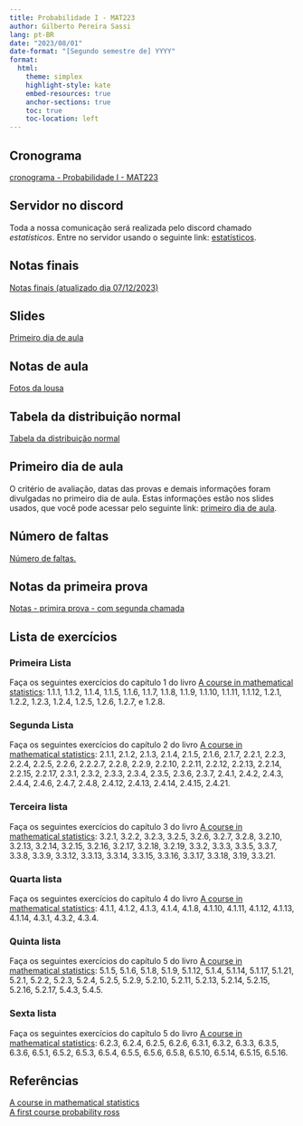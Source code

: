 ```yaml
---
title: Probabilidade I - MAT223
author: Gilberto Pereira Sassi
lang: pt-BR
date: "2023/08/01"
date-format: "[Segundo semestre de] YYYY"
format:
  html:
    theme: simplex
    highlight-style: kate
    embed-resources: true
    anchor-sections: true
    toc: true
    toc-location: left
---
```


## Cronograma

[cronograma - Probabilidade I - MAT223](cronograma-mat223.xlsx)

## Servidor no discord

Toda a nossa comunicação será realizada pelo discord chamado _estatísticos_. Entre no servidor usando o seguinte link: [estatísticos](https://discord.gg/48u3s5JcrA).

## Notas finais

[Notas finais (atualizado dia 07/12/2023)](https://docs.google.com/spreadsheets/d/1jMHeuncPMrZwcOZdxoY_wjMOApaSkOSagL8_5JUVTY8/edit?usp=sharing){target="_blank"}

## Slides

[Primeiro dia de aula](primeiro-dia-mat223.pdf){target="_blank"}

## Notas de aula

[Fotos da lousa](https://docs.google.com/spreadsheets/d/146dsZ61IvzoK0DA49oCjxaLJdk_LYLEH1qNrrBOo_-w/edit?usp=sharing){target="_blank"}

## Tabela da distribuição normal

[Tabela da distribuição normal](tabela-z.pdf)

## Primeiro dia de aula

O critério de avaliação, datas das provas e demais informações foram divulgadas no primeiro dia de aula. Estas informações estão nos slides usados, que você pode acessar pelo seguinte link: [primeiro dia de aula](primeiro-dia-mat223.pdf){target="_blank"}.

## Número de faltas

[Número de faltas.](https://docs.google.com/spreadsheets/d/1saiAAt05lS10IeY7qZJYfdIF5kEf07H7R3PSySOQmgA/edit?usp=sharing){target="_blank"}

## Notas da primeira prova

[Notas - primira prova - com segunda chamada](https://docs.google.com/spreadsheets/d/1Si1k_8on4CGPC0IVgo6F-v5LtnX7Li8i374uyxeF7zU/edit?usp=sharing){target="_blank"}


## Lista de exercícios

### Primeira Lista

Faça os seguintes exercícios do capítulo 1 do livro [A course in mathematical statistics](a-course-in-mathematical-statistics.pdf){target="_blank"}: 1.1.1, 1.1.2, 1.1.4, 1.1.5, 1.1.6, 1.1.7, 1.1.8, 1.1.9, 1.1.10, 1.1.11, 1.1.12, 1.2.1, 1.2.2, 1.2.3, 1.2.4, 1.2.5, 1.2.6, 1.2.7, e 1.2.8.

### Segunda Lista

Faça os seguintes exercícios do capítulo 2 do livro [A course in mathematical statistics](a-course-in-mathematical-statistics.pdf){target="_blank"}: 2.1.1, 2.1.2, 2.1.3, 2.1.4, 2.1.5, 2.1.6, 2.1.7, 2.2.1, 2.2.3, 2.2.4, 2.2.5, 2.2.6, 2.2.2.7, 2.2.8, 2.2.9, 2.2.10, 2.2.11, 2.2.12, 2.2.13, 2.2.14, 2.2.15, 2.2.17, 2.3.1, 2.3.2, 2.3.3, 2.3.4, 2.3.5, 2.3.6, 2.3.7, 2.4.1, 2.4.2, 2.4.3, 2.4.4, 2.4.6, 2.4.7, 2.4.8, 2.4.12, 2.4.13, 2.4.14, 2.4.15, 2.4.21.  

### Terceira lista

Faça os seguintes exercícios do capítulo 3 do livro [A course in mathematical statistics](a-course-in-mathematical-statistics.pdf){target="_blank"}: 3.2.1, 3.2.2, 3.2.3, 3.2.5, 3.2.6, 3.2.7, 3.2.8, 3.2.10, 3.2.13, 3.2.14, 3.2.15, 3.2.16, 3.2.17, 3.2.18, 3.2.19, 3.3.2, 3.3.3, 3.3.5, 3.3.7, 3.3.8, 3.3.9, 3.3.12, 3.3.13, 3.3.14, 3.3.15, 3.3.16, 3.3.17, 3.3.18, 3.19, 3.3.21.  

### Quarta lista

Faça os seguintes exercícios do capítulo 4 do livro [A course in mathematical statistics](a-course-in-mathematical-statistics.pdf){target="_blank"}: 4.1.1, 4.1.2, 4.1.3, 4.1.4, 4.1.8, 4.1.10, 4.1.11, 4.1.12, 4.1.13, 4.1.14, 4.3.1, 4.3.2, 4.3.4.

### Quinta lista

Faça os seguintes exercícios do capítulo 5 do livro [A course in mathematical statistics](a-course-in-mathematical-statistics.pdf){target="_blank"}: 5.1.5, 5.1.6, 5.1.8, 5.1.9, 5.1.12, 5.1.4, 5.1.14, 5.1.17, 5.1.21, 5.2.1, 5.2.2, 5.2.3, 5.2.4, 5.2.5, 5.2.9, 5.2.10, 5.2.11, 5.2.13, 5.2.14, 5.2.15, 5.2.16, 5.2.17, 5.4.3, 5.4.5.

### Sexta lista

Faça os seguintes exercícios do capítulo 5 do livro [A course in mathematical statistics](a-course-in-mathematical-statistics.pdf){target="_blank"}: 6.2.3, 6.2.4, 6.2.5, 6.2.6, 6.3.1, 6.3.2, 6.3.3, 6.3.5, 6.3.6, 6.5.1, 6.5.2, 6.5.3, 6.5.4, 6.5.5, 6.5.6, 6.5.8, 6.5.10, 6.5.14, 6.5.15, 6.5.16.



## Referências

[A course in mathematical statistics](a-course-in-mathematical-statistics.pdf){target="_blank"}<br>
[A first course probability ross](a-first-course-probability-ross.pdf){target="_blank"}